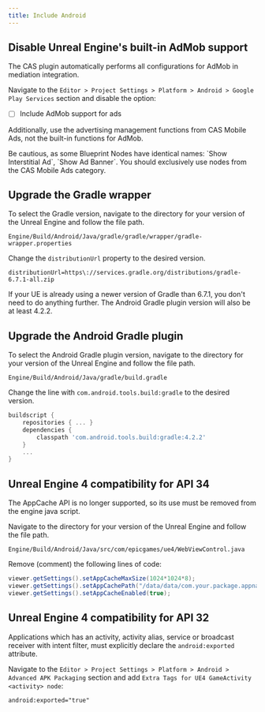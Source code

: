 ```yaml
---
title: Include Android
---
```


## Disable Unreal Engine's built-in AdMob support
The CAS plugin automatically performs all configurations for AdMob in mediation integration.  

Navigate to the `Editor > Project Settings > Platform > Android > Google Play Services` section and disable the option:
 - [ ] Include AdMob support for ads

Additionally, use the advertising management functions from CAS Mobile Ads, not the built-in functions for AdMob. 

<Warning>  
Be cautious, as some Blueprint Nodes have identical names: `Show Interstitial Ad`, `Show Ad Banner`.  
You should exclusively use nodes from the CAS Mobile Ads category.
</Warning>

## Upgrade the Gradle wrapper
To select the Gradle version, navigate to the directory for your version of the Unreal Engine and follow the file path.
```
Engine/Build/Android/Java/gradle/gradle/wrapper/gradle-wrapper.properties
```
Change the `distributionUrl` property to the desired version.
```
distributionUrl=https\://services.gradle.org/distributions/gradle-6.7.1-all.zip
```

<Info>
If your UE is already using a newer version of Gradle than 6.7.1, you don't need to do anything further. The Android Gradle plugin version will also be at least 4.2.2.
</Info>

## Upgrade the Android Gradle plugin
To select the Android Gradle plugin version, navigate to the directory for your version of the Unreal Engine and follow the file path.
```
Engine/Build/Android/Java/gradle/build.gradle
```
Change the line with `com.android.tools.build:gradle` to the desired version.
```gradle
buildscript {
    repositories { ... }
    dependencies {
        classpath 'com.android.tools.build:gradle:4.2.2'
    }
    ...
}
```

## Unreal Engine 4 compatibility for API 34
The AppCache API is no longer supported, so its use must be removed from the engine java script.  

Navigate to the directory for your version of the Unreal Engine and follow the file path.
```
Engine/Build/Android/Java/src/com/epicgames/ue4/WebViewControl.java
```
Remove (comment) the following lines of code:
```java
viewer.getSettings().setAppCacheMaxSize(1024*1024*8);
viewer.getSettings().setAppCachePath("/data/data/com.your.package.appname/cache"‌​);
viewer.getSettings().setAppCacheEnabled(true);
```

## Unreal Engine 4 compatibility for API 32
Applications which has an activity, activity alias, service or broadcast receiver with intent filter, must explicitly declare the `android:exported` attribute.  

Navigate to the `Editor > Project Settings > Platform > Android > Advanced APK Packaging` section and add `Extra Tags for UE4 GameActivity <activity> node`:
```
android:exported="true"
```

